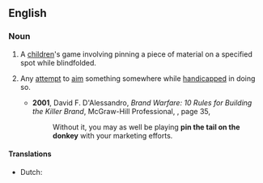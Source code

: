 ==English==
{{wikipedia}}

===Noun===
{{en-noun|-}}

# {{lb|en|games}} A [[child]]ren's game involving pinning a piece of material on a specified spot while blindfolded.
# {{lb|en|by extension}} Any [[attempt]] to [[aim]] something somewhere while [[handicap]]ped in doing so.
#* '''2001''', David F. D'Alessandro, ''Brand Warfare: 10 Rules for Building the Killer Brand'', McGraw-Hill Professional, {{ISBN|0071398503}}, page 35,
#*: Without it, you may as well be playing '''pin the tail on the donkey''' with your marketing efforts.

====Translations====
{{trans-top|A [[child]]ren's game involving pinning a piece of material on a specified spot while blindfolded.}}
* Dutch: {{t|nl|ezeltje-prik}}
{{trans-mid}}
{{trans-bottom}}